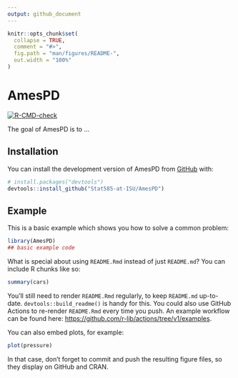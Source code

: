 ```yaml
---
output: github_document
---
```


<!-- README.md is generated from README.Rmd. Please edit that file -->

```r
knitr::opts_chunk$set(
  collapse = TRUE,
  comment = "#>",
  fig.path = "man/figures/README-",
  out.width = "100%"
)
```

# AmesPD

<!-- badges: start -->
[![R-CMD-check](https://github.com/Stat585-at-ISU/AmesPD/actions/workflows/R-CMD-check.yaml/badge.svg)](https://github.com/Stat585-at-ISU/AmesPD/actions/workflows/R-CMD-check.yaml)
<!-- badges: end -->

The goal of AmesPD is to ...

## Installation

You can install the development version of AmesPD from [GitHub](https://github.com/) with:

``` r
# install.packages("devtools")
devtools::install_github("Stat585-at-ISU/AmesPD")
```

## Example

This is a basic example which shows you how to solve a common problem:

```r
library(AmesPD)
## basic example code
```

What is special about using `README.Rmd` instead of just `README.md`? You can include R chunks like so:

```r
summary(cars)
```

You'll still need to render `README.Rmd` regularly, to keep `README.md` up-to-date. `devtools::build_readme()` is handy for this. You could also use GitHub Actions to re-render `README.Rmd` every time you push. An example workflow can be found here: <https://github.com/r-lib/actions/tree/v1/examples>.

You can also embed plots, for example:

```r
plot(pressure)
```

In that case, don't forget to commit and push the resulting figure files, so they display on GitHub and CRAN.
